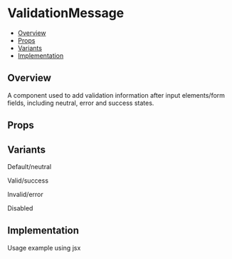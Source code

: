 
<Meta of={ValidationMessage} />

# ValidationMessage

- [Overview](#overview)
- [Props](#props)
- [Variants](#variants)
- [Implementation](#implementation)

## Overview

A component used to add validation information after input elements/form fields, including neutral, error and success states.

## Props

<Controls />

## Variants

Default/neutral

<Canvas of={ValidationMessage.Default} />

Valid/success

<Canvas of={ValidationMessage.Valid} />

Invalid/error

<Canvas of={ValidationMessage.Invalid} />

Disabled

<Canvas of={ValidationMessage.Disabled} />

## Implementation

Usage example using jsx

```jsx
const Form: FC = () => {
  return
      <input
        className="h-8 px-2 rounded-md outline outline-1 border-colour-onSurface-outline dark:border-colour-onSurface-outline-dark"
        id="username"
        type="text"
        placeholder="Username"
      />
      <ValidationMessage
        message="Username must be at least 6 characters long"
        htmlFor="username"
        isValid={false}
        isDisabled={false}
      />
};
```./ValidationMessage.stories
